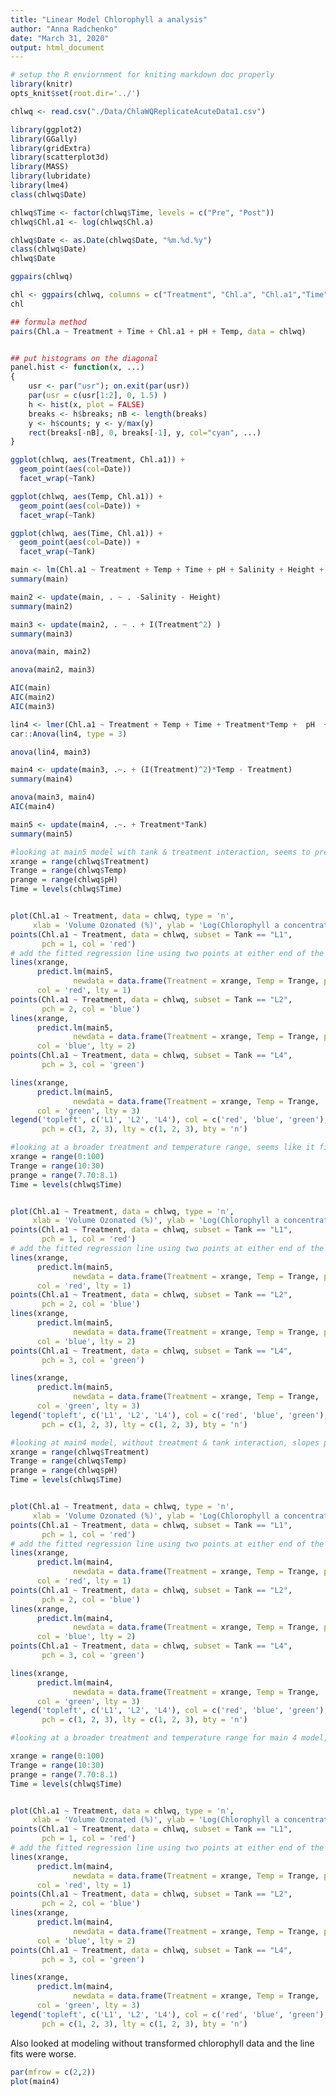 ```yaml
---
title: "Linear Model Chlorophyll a analysis"
author: "Anna Radchenko"
date: "March 31, 2020"
output: html_document
---
```


```r
# setup the R enviornment for kniting markdown doc properly
library(knitr)
opts_knit$set(root.dir='../')
```

```r
chlwq <- read.csv("./Data/ChlaWQReplicateAcuteData1.csv")
```

```r
library(ggplot2)
library(GGally)
library(gridExtra)
library(scatterplot3d)
library(MASS)
library(lubridate)
library(lme4)
class(chlwq$Date)
```

```r
chlwq$Time <- factor(chlwq$Time, levels = c("Pre", "Post"))
chlwq$Chl.a1 <- log(chlwq$Chl.a)

```

```r
chlwq$Date <- as.Date(chlwq$Date, "%m.%d.%y")
class(chlwq$Date)
chlwq$Date
```


```r
ggpairs(chlwq)

```

```r
chl <- ggpairs(chlwq, columns = c("Treatment", "Chl.a", "Chl.a1","Time", "Tank", "Temp", "pH"), columnLabels =  c("Treatment", "Chl.a", "Chl.a1","Time", "Tank", "Temp", "pH"))
chl
```




```r

## formula method
pairs(Chl.a ~ Treatment + Time + Chl.a1 + pH + Temp, data = chlwq)


## put histograms on the diagonal
panel.hist <- function(x, ...)
{
    usr <- par("usr"); on.exit(par(usr))
    par(usr = c(usr[1:2], 0, 1.5) )
    h <- hist(x, plot = FALSE)
    breaks <- h$breaks; nB <- length(breaks)
    y <- h$counts; y <- y/max(y)
    rect(breaks[-nB], 0, breaks[-1], y, col="cyan", ...)
}

```


```r
ggplot(chlwq, aes(Treatment, Chl.a1)) +
  geom_point(aes(col=Date))
  facet_wrap(~Tank)

ggplot(chlwq, aes(Temp, Chl.a1)) +
  geom_point(aes(col=Date)) +
  facet_wrap(~Tank)

ggplot(chlwq, aes(Time, Chl.a1)) +
  geom_point(aes(col=Date)) +
  facet_wrap(~Tank)
```


```r
main <- lm(Chl.a1 ~ Treatment + Temp + Time + pH + Salinity + Height + Tank, data = chlwq)
summary(main)
```

```r
main2 <- update(main, . ~ . -Salinity - Height)
summary(main2)
```

```r
main3 <- update(main2, . ~ . + I(Treatment^2) )
summary(main3)
```

```r
anova(main, main2)
```

```r
anova(main2, main3)
```
```r
AIC(main)
AIC(main2)
AIC(main3)
```



```r
lin4 <- lmer(Chl.a1 ~ Treatment + Temp + Time + Treatment*Temp +  pH  + (1|Tank)  , data = chlwq)
car::Anova(lin4, type = 3)
```

```r
anova(lin4, main3)
```

```r
main4 <- update(main3, .~. + (I(Treatment)^2)*Temp - Treatment)
summary(main4)
```

```r
anova(main3, main4)
AIC(main4)
```

```r
main5 <- update(main4, .~. + Treatment*Tank)
summary(main5)
```


```r
#looking at main5 model with tank & treatment interaction, seems to predict lower treatments better, different slopes for each tank
xrange = range(chlwq$Treatment)
Trange = range(chlwq$Temp)
prange = range(chlwq$pH)
Time = levels(chlwq$Time)


plot(Chl.a1 ~ Treatment, data = chlwq, type = 'n', 
     xlab = 'Volume Ozonated (%)', ylab = 'Log(Chlorophyll a concentration(ug/L)')
points(Chl.a1 ~ Treatment, data = chlwq, subset = Tank == "L1",
       pch = 1, col = 'red')
# add the fitted regression line using two points at either end of the range of x 
lines(xrange, 
      predict.lm(main5, 
              newdata = data.frame(Treatment = xrange, Temp = Trange, pH = prange, Time, Tank = "L1")),
      col = 'red', lty = 1)
points(Chl.a1 ~ Treatment, data = chlwq, subset = Tank == "L2",
       pch = 2, col = 'blue')
lines(xrange, 
      predict.lm(main5, 
              newdata = data.frame(Treatment = xrange, Temp = Trange, pH = prange, Time, Tank = "L2")),
      col = 'blue', lty = 2)
points(Chl.a1 ~ Treatment, data = chlwq, subset = Tank == "L4",
       pch = 3, col = 'green')

lines(xrange, 
      predict.lm(main5, 
              newdata = data.frame(Treatment = xrange, Temp = Trange,  pH = prange, Time, Tank = "L4")),
      col = 'green', lty = 3)
legend('topleft', c('L1', 'L2', 'L4'), col = c('red', 'blue', 'green'), 
       pch = c(1, 2, 3), lty = c(1, 2, 3), bty = 'n')
```

```r
#looking at a broader treatment and temperature range, seems like it fits the data beter
xrange = range(0:100)
Trange = range(10:30)
prange = range(7.70:8.1)
Time = levels(chlwq$Time)


plot(Chl.a1 ~ Treatment, data = chlwq, type = 'n', 
     xlab = 'Volume Ozonated (%)', ylab = 'Log(Chlorophyll a concentration(ug/L)')
points(Chl.a1 ~ Treatment, data = chlwq, subset = Tank == "L1",
       pch = 1, col = 'red')
# add the fitted regression line using two points at either end of the range of x 
lines(xrange, 
      predict.lm(main5, 
              newdata = data.frame(Treatment = xrange, Temp = Trange, pH = prange, Time, Tank = "L1")),
      col = 'red', lty = 1)
points(Chl.a1 ~ Treatment, data = chlwq, subset = Tank == "L2",
       pch = 2, col = 'blue')
lines(xrange, 
      predict.lm(main5, 
              newdata = data.frame(Treatment = xrange, Temp = Trange, pH = prange, Time, Tank = "L2")),
      col = 'blue', lty = 2)
points(Chl.a1 ~ Treatment, data = chlwq, subset = Tank == "L4",
       pch = 3, col = 'green')

lines(xrange, 
      predict.lm(main5, 
              newdata = data.frame(Treatment = xrange, Temp = Trange,  pH = prange, Time, Tank = "L4")),
      col = 'green', lty = 3)
legend('topleft', c('L1', 'L2', 'L4'), col = c('red', 'blue', 'green'), 
       pch = c(1, 2, 3), lty = c(1, 2, 3), bty = 'n')
```

```r
#looking at main4 model, without treatment & tank interaction, slopes per tank are more similar
xrange = range(chlwq$Treatment)
Trange = range(chlwq$Temp)
prange = range(chlwq$pH)
Time = levels(chlwq$Time)


plot(Chl.a1 ~ Treatment, data = chlwq, type = 'n', 
     xlab = 'Volume Ozonated (%)', ylab = 'Log(Chlorophyll a concentration(ug/L)')
points(Chl.a1 ~ Treatment, data = chlwq, subset = Tank == "L1",
       pch = 1, col = 'red')
# add the fitted regression line using two points at either end of the range of x 
lines(xrange, 
      predict.lm(main4, 
              newdata = data.frame(Treatment = xrange, Temp = Trange, pH = prange, Time, Tank = "L1")),
      col = 'red', lty = 1)
points(Chl.a1 ~ Treatment, data = chlwq, subset = Tank == "L2",
       pch = 2, col = 'blue')
lines(xrange, 
      predict.lm(main4, 
              newdata = data.frame(Treatment = xrange, Temp = Trange, pH = prange, Time, Tank = "L2")),
      col = 'blue', lty = 2)
points(Chl.a1 ~ Treatment, data = chlwq, subset = Tank == "L4",
       pch = 3, col = 'green')

lines(xrange, 
      predict.lm(main4, 
              newdata = data.frame(Treatment = xrange, Temp = Trange,  pH = prange, Time, Tank = "L4")),
      col = 'green', lty = 3)
legend('topleft', c('L1', 'L2', 'L4'), col = c('red', 'blue', 'green'), 
       pch = c(1, 2, 3), lty = c(1, 2, 3), bty = 'n')
```

```r
#looking at a broader treatment and temperature range for main 4 model, seems like it fits the data beter

xrange = range(0:100)
Trange = range(10:30)
prange = range(7.70:8.1)
Time = levels(chlwq$Time)


plot(Chl.a1 ~ Treatment, data = chlwq, type = 'n', 
     xlab = 'Volume Ozonated (%)', ylab = 'Log(Chlorophyll a concentration(ug/L)')
points(Chl.a1 ~ Treatment, data = chlwq, subset = Tank == "L1",
       pch = 1, col = 'red')
# add the fitted regression line using two points at either end of the range of x 
lines(xrange, 
      predict.lm(main4, 
              newdata = data.frame(Treatment = xrange, Temp = Trange, pH = prange, Time, Tank = "L1")),
      col = 'red', lty = 1)
points(Chl.a1 ~ Treatment, data = chlwq, subset = Tank == "L2",
       pch = 2, col = 'blue')
lines(xrange, 
      predict.lm(main4, 
              newdata = data.frame(Treatment = xrange, Temp = Trange, pH = prange, Time, Tank = "L2")),
      col = 'blue', lty = 2)
points(Chl.a1 ~ Treatment, data = chlwq, subset = Tank == "L4",
       pch = 3, col = 'green')

lines(xrange, 
      predict.lm(main4, 
              newdata = data.frame(Treatment = xrange, Temp = Trange,  pH = prange, Time, Tank = "L4")),
      col = 'green', lty = 3)
legend('topleft', c('L1', 'L2', 'L4'), col = c('red', 'blue', 'green'), 
       pch = c(1, 2, 3), lty = c(1, 2, 3), bty = 'n')
```
Also looked at modeling without transformed chlorophyll data and the line fits were worse.


```r
par(mfrow = c(2,2))
plot(main4)
```

